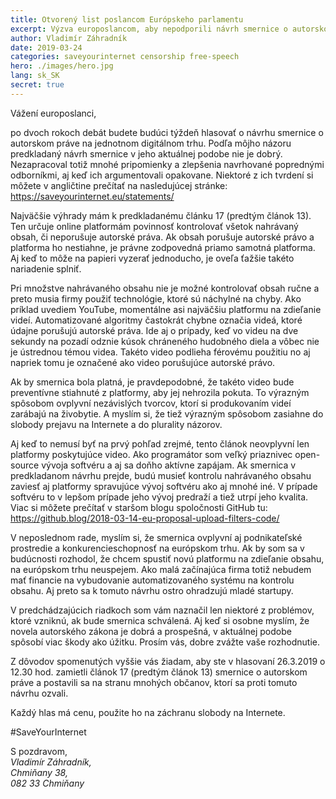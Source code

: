 ```yaml
---
title: Otvorený list poslancom Európskeho parlamentu
excerpt: Výzva europoslancom, aby nepodporili návrh smernice o autorskom práve na jednotnom digitálnom trhu.
author: Vladimír Záhradník
date: 2019-03-24
categories: saveyourinternet censorship free-speech
hero: ./images/hero.jpg
lang: sk_SK
secret: true
---
```


Vážení europoslanci,

po dvoch rokoch debát budete budúci týždeň hlasovať o návrhu smernice o autorskom práve na jednotnom digitálnom trhu. Podľa môjho názoru predkladaný návrh smernice v jeho aktuálnej podobe nie je dobrý. Nezapracoval totiž mnohé pripomienky a zlepšenia navrhované poprednými odborníkmi, aj keď ich argumentovali opakovane. Niektoré z ich tvrdení si môžete v angličtine prečítať na nasledujúcej stránke: https://saveyourinternet.eu/statements/

Najväčšie výhrady mám k predkladanému článku 17 (predtým článok 13). Ten určuje online platformám povinnosť kontrolovať všetok nahrávaný obsah, či neporušuje autorské práva. Ak obsah porušuje autorské právo a platforma ho nestiahne, je právne zodpovedná priamo samotná platforma. Aj keď to môže na papieri vyzerať jednoducho, je oveľa ťažšie takéto nariadenie splniť.

Pri množstve nahrávaného obsahu nie je možné kontrolovať obsah ručne a preto musia firmy použiť technológie, ktoré sú náchylné na chyby. Ako príklad uvediem YouTube, momentálne asi najväčšiu platformu na zdieľanie videí. Automatizované algoritmy častokrát chybne označia videá, ktoré údajne porušujú autorské práva. Ide aj o prípady, keď vo videu na dve sekundy na pozadí odznie kúsok chráneného hudobného diela a vôbec nie je ústrednou témou videa. Takéto video podlieha férovému použitiu no aj napriek tomu je označené ako video porušujúce autorské právo.

Ak by smernica bola platná, je pravdepodobné, že takéto video bude preventívne stiahnuté z platformy, aby jej nehrozila pokuta. To výrazným spôsobom ovplyvní nezávislých tvorcov, ktorí si produkovaním videí zarábajú na živobytie. A myslím si, že tiež výrazným spôsobom zasiahne do slobody prejavu na Internete a do plurality názorov.

Aj keď to nemusí byť na prvý pohľad zrejmé, tento článok neovplyvní len platformy poskytujúce video. Ako programátor som veľký priaznivec open-source vývoja softvéru a aj sa doňho aktívne zapájam. Ak smernica v predkladanom návrhu prejde, budú musieť kontrolu nahrávaného obsahu zaviesť aj platformy spravujúce vývoj softvéru ako aj mnohé iné. V prípade softvéru to v lepšom prípade jeho vývoj predraží a tiež utrpí jeho kvalita. Viac si môžete prečítať v staršom blogu spoločnosti GitHub tu: https://github.blog/2018-03-14-eu-proposal-upload-filters-code/

V neposlednom rade, myslím si, že smernica ovplyvní aj podnikateľské prostredie a konkurencieschopnosť na európskom trhu. Ak by som sa v budúcnosti rozhodol, že chcem spustiť novú platformu na zdieľanie obsahu, na európskom trhu neuspejem. Ako malá začínajúca firma totiž nebudem mať financie na vybudovanie automatizovaného systému na kontrolu obsahu. Aj preto sa k tomuto návrhu ostro ohradzujú mladé startupy.

V predchádzajúcich riadkoch som vám naznačil len niektoré z problémov, ktoré vzniknú, ak bude smernica schválená. Aj keď si osobne myslím, že novela autorského zákona je dobrá a prospešná, v aktuálnej podobe spôsobí viac škody ako úžitku. Prosím vás, dobre zvážte vaše rozhodnutie.

Z dôvodov spomenutých vyššie vás žiadam, aby ste v hlasovaní 26.3.2019 o 12.30 hod. zamietli článok 17 (predtým článok 13) smernice o autorskom práve a postavili sa na stranu mnohých občanov, ktorí sa proti tomuto návrhu ozvali.

Každý hlas má cenu, použite ho na záchranu slobody na Internete.

&#35;SaveYourInternet

S pozdravom,<br/>
*Vladimír Záhradník,*<br/>
*Chmiňany 38,*<br/>
*082 33 Chmiňany*